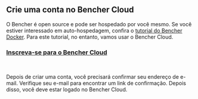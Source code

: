 ## Crie uma conta no Bencher Cloud

O Bencher é open source e pode ser hospedado por você mesmo.
Se você estiver interessado em auto-hospedagem, confira o [tutorial do Bencher Docker](/pt/docs/tutorial/docker/).
Para este tutorial, no entanto, vamos usar o Bencher Cloud.


<h3><a id="sign-up-bencher-cloud" href="/auth/signup" target="_blank">Inscreva-se para o Bencher Cloud</a></h3>
<br />

Depois de criar uma conta, você precisará confirmar seu endereço de e-mail.
Verifique seu e-mail para encontrar um link de confirmação.
Depois disso, você deve estar logado no Bencher Cloud.